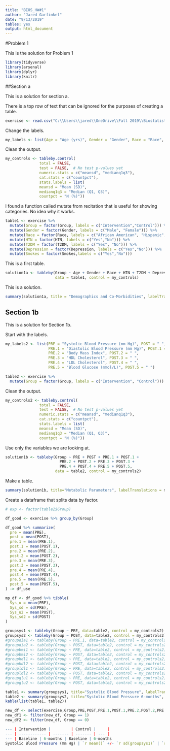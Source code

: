 ```yaml
---
title: "BIOS_HW#1"
author: "Jared Garfinkel"
date: "9/13/2019"
tables: yes
output: html_document
---
```


#Problem 1

This is the solution for Problem 1

```r
library(tidyverse)
library(arsenal)
library(dplyr)
library(knitr)
```

##Section a

This is a solution for section a.

There is a top row of text that can be ignored for the purposes of creating a table.

```r

exercise <- read.csv("C:\\Users\\jared\\OneDrive\\Fall 2019\\Biostatistics\\HW1\\BIOS-HW1\\Exercise.csv", skip = 1)

```

Change the labels.

```r

my_labels <- list(Age = "Age (yrs)", Gender = "Gender", Race = "Race", HTN = "Hypertensive", T2DM = "Type 2 Diabetes", Depression = "Depression", Smokes = "Smoker")
```

Clean the output.

```r
my_controls <- tableby.control(
               total = FALSE,
               test = FALSE,  # No test p-values yet
               numeric.stats = c("meansd", "medianq1q3"),
               cat.stats = c("countpct"),
               stats.labels = list(
               meansd = "Mean (SD)",
               medianq1q3 = "Median (Q1, Q3)",
               countpct = "N (%)"))
```

I found a function called mutate from recitation that is useful for showing categories. No idea why it works.

```r

table1 <- exercise %>%
  mutate(Group = factor(Group, labels = c("Intervention","Control"))) %>%
  mutate(Gender = factor(Gender, labels = c("Male", "Female"))) %>%
  mutate(Race = factor(Race, labels = c("African American", "Hispanic", "Caucasian"))) %>%
  mutate(HTN = factor(HTN, labels = c("Yes","No"))) %>%
  mutate(T2DM = factor(T2DM, labels = c("Yes", "No"))) %>%
  mutate(Depression = factor(Depression, labels = c("Yes","No"))) %>%
  mutate(Smokes = factor(Smokes,labels = c("Yes","No")))
```

This is a first table.

```r
solution1a <- tableby(Group ~ Age + Gender + Race + HTN + T2DM + Depression + Smokes, 
                      data = table1, control = my_controls)
```

This is a solution.

```r
summary(solution1a, title = "Demographics and Co-Morbidities", labelTranslations = my_labels,text = TRUE)

```

## Section 1b

This is a solution for Section 1b.

Start with the labels.

```r

my_labels2 <- list(PRE = "Systolic Blood Pressure (mm Hg)", POST = " ",
                   PRE.1 = "Diastolic Blood Pressure (mm Hg)", POST.1 = " ",
                   PRE.2 = "Body Mass Index", POST.2 = " ",
                   PRE.3 = "HDL Cholesterol", POST.3 = " ",
                   PRE.4 = "LDL Cholesterol", POST.4 = " ",
                   PRE.5 = "Blood Glucose (mmol/L)", POST.5 = " ")
```


```r
table2 <- exercise %>%
  mutate(Group = factor(Group, labels = c("Intervention", "Control")))
```

Clean the output.

```r
my_controls2 <- tableby.control(
               total = FALSE,
               test = FALSE,  # No test p-values yet
               numeric.stats = c("meansd", "medianq1q3"),
               cat.stats = c("countpct"),
               stats.labels = list(
               meansd = "Mean (SD)",
               medianq1q3 = "Median (Q1, Q3)",
               countpct = "N (%)"))
```

Use only the variables we are looking at.

```r
solution1b <- tableby(Group ~ PRE + POST + PRE.1 + POST.1 + 
                        PRE.2 + POST.2 + PRE.3 + POST.3 + 
                        PRE.4 + POST.4 + PRE.5 + POST.5,
                      data = table2, control = my_controls2)
```

Make a table.

```r
summary(solution1b, title="Metabolic Parameters", labelTranslations = my_labels2, text=TRUE)
```

Create a dataframe that splits data by factor.

```r

# exp <- factor(table2$Group)

df_good <- exercise %>% group_by(Group)

df_good %>% summarize(
  pre = mean(PRE),
  post = mean(POST),
  pre.1 = mean(PRE.1),
  post.1 = mean(POST.1),
  pre.2 = mean(PRE.2),
  post.2 = mean(POST.2),
  pre.3 = mean(PRE.3),
  post.3 = mean(POST.3),
  pre.4 = mean(PRE.4),
  post.4 = mean(POST.4),
  pre.5 = mean(PRE.5),
  post.5 = mean(POST.5),
) -> df_use
```

```r
mp_df <- df_good %>% tibble(
  Sys_u = mean(PRE), 
  Sys_sd = sd(PRE),
  Sys_u2 = mean(POST), 
  Sys_sd2 = sd(POST)
)
```

```r
groupsys1 <- tableby(Group ~ PRE, data=table2, control = my_controls2)
groupsys2 <- tableby(Group ~ POST, data=table2, control = my_controls2)
#groupdia1 <- tableby(Group ~ PRE.1, data=table2, control = my_controls2)
#groupdia2 <- tableby(Group ~ POST, data=table2, control = my_controls2)
#groupbmi1 <- tableby(Group ~ PRE, data=table2, control = my_controls2)
#groupbmi2 <- tableby(Group ~ POST, data=table2, control = my_controls2)
#grouphdl1 <- tableby(Group ~ PRE, data=table2, control = my_controls2)
#grouphdl2 <- tableby(Group ~ POST, data=table2, control = my_controls2)
#groupldl1 <- tableby(Group ~ PRE, data=table2, control = my_controls2)
#groupldl2 <- tableby(Group ~ POST, data=table2, control = my_controls2)
#groupglu1 <- tableby(Group ~ PRE, data=table2, control = my_controls2)
#groupglu2 <- tableby(Group ~ POST, data=table2, control = my_controls2)
```

```r
table1 <- summary(groupsys1, title="Systolic Blood Pressure", labelTranslations = my_labels2, text=TRUE)
table2 <- summary(groupsys2, title="Systolic Blood Pressure 6-months", labelTranslations = my_labels2, text=TRUE)
kable(list(table1, table2))
```

```r
new_df <- select(exercise,Group,PRE,POST,PRE.1,POST.1,PRE.2,POST.2,PRE.3,POST.3,PRE.4,POST.4,PRE.5,POST.5)
new_df1 <- filter(new_df, Group == 1)
new_df2 <- filter(new_df, Group == 0)
```

```r
--- | Intervention |         | Control |     |    
--- | ------------ | ------- | ------- | --- |
--- | Baseline | 6-months | Baseline | 6-months
Systolic Blood Pressure (mm Hg) | `r mean()` +/- `r sd(groupsys1)` | `r mean(groupsys1)` +/- `r sd(groupsys1)` | `r mean(groupsys1)` +/- `r sd(groupsys1)` | `r mean(groupsys1)` +/- `r sd(groupsys1)`
```